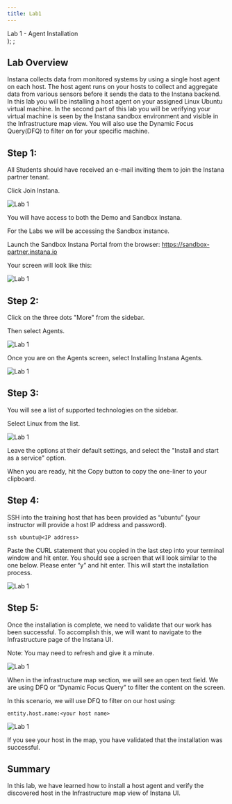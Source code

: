 ```yaml
---
title: Lab1
---
```

  <span>
    Lab 1 - Agent Installation <br />
  </span>
);
;

## Lab Overview

Instana collects data from monitored systems by using a single host agent on each host. The host agent runs on your hosts to collect and aggregate data from various sensors before it sends the data to the Instana backend.  In this lab you will be installing a host agent on your assigned Linux Ubuntu virtual machine.   In the second part of this lab you will be verifying your virtual machine is seen by the Instana sandbox environment and visible in the Infrastructure map view.  You will also use the Dynamic Focus Query(DFQ) to filter on for your specific machine.

## Step 1: 

All Students should have received an e-mail inviting them to join the Instana partner tenant. 

Click Join Instana.

![Lab 1](../Labs/images/lab1.1.png)

You will have access to both the Demo and Sandbox Instana. 

For the Labs we will be accessing the Sandbox instance. 

Launch the Sandbox Instana Portal from the browser: https://sandbox-partner.instana.io 

Your screen will look like this: 

![Lab 1](../Labs/images/lab1.2.png)

## Step 2:

Click on the three dots "More" from the sidebar.

Then select Agents.

![Lab 1](../Labs/images/lab1.3.png)

Once you are on the Agents screen, select Installing Instana Agents.

![Lab 1](../Labs/images/lab1.4.png)

## Step 3:

You will see a list of supported technologies on the sidebar. 

Select Linux from the list.

![Lab 1](../Labs/images/lab1.5.png)

Leave the options at their default settings, and select the "Install and start as a service" option.

When you are ready, hit the Copy button to copy the one-liner to your clipboard.

## Step 4:

SSH into the training host that has been provided as “ubuntu” (your instructor will provide a host IP address and password).

```
ssh ubuntu@<IP address>
```

Paste the CURL statement that you copied in the last step into your terminal window and hit enter. 
You should see a screen that will look similar to the one below. Please enter “y” and hit enter. This will  start the installation process.

![Lab 1](../Labs/images/lab1.6.png)

## Step 5:

Once the installation is complete, we need to validate that our work has been successful. 
To accomplish this, we will want to navigate to the Infrastructure page of the Instana UI. 

Note: You may need to refresh and give it a minute. 

![Lab 1](../Labs/images/lab1.7.png)

When in the infrastructure map section, we will see an open text field. 
We are using DFQ or “Dynamic Focus Query” to filter the content on the screen. 

In this scenario, we will use DFQ to filter on our host using:

```
entity.host.name:<your host name> 
```

![Lab 1](../Labs/images/lab1.8.png)

If you see your host in the map, you have validated that the installation was successful. 

## Summary

In this lab, we have learned how to install a host agent and verify the discovered host in the Infrastructure map view of Instana UI. 
